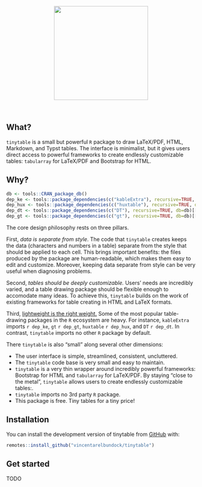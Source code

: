 
<p align="center">
<img src="man/figures/tinytable_logo.png" height = "250" class = "center">
</p>
<br>
<!-- badges: start -->
<!-- badges: end -->

## What?

`tinytable` is a small but powerful `R` package to draw LaTeX/PDF, HTML, Markdown, and Typst tables. The interface is minimalist, but it gives users direct access to powerful frameworks to create endlessly customizable tables: `tabularray` for LaTeX/PDF and Bootstrap for HTML.

## Why?

```r
db <- tools::CRAN_package_db()
dep_ke <- tools::package_dependencies(c("kableExtra"), recursive=TRUE, db=db)[[1]] |> length()
dep_hux <- tools::package_dependencies(c("huxtable"), recursive=TRUE, db=db)[[1]] |> length()
dep_dt <- tools::package_dependencies(c("DT"), recursive=TRUE, db=db)[[1]] |> length()
dep_gt <- tools::package_dependencies(c("gt"), recursive=TRUE, db=db)[[1]] |> length()
```
The core design philosophy rests on three pillars.

First, _data is separate from style_. The code that `tinytable` creates keeps the data (characters and numbers in a table) separate from the style that should be applied to each cell. This brings important benefits: the files produced by the package are human-readable, which makes them easy to edit and customize. Moreover, keeping data separate from style can be very useful when diagnosing problems.

Second, _tables should be deeply customizable._ Users' needs are incredibly varied, and a table drawing package should be flexible enough to accomodate many ideas. To achieve this, `tinytable` builds on the work of existing frameworks for table creating in HTML and LaTeX formats.

Third, [lightweight is the right weight.](https://www.tinyverse.org/) Some of the most popular table-drawing packages in the `R` ecosystem are heavy. For instance, `kableExtra` imports `r dep_ke`, `gt` `r dep_gt`, `huxtable` `r dep_hux`, and `DT` `r dep_dt`. In contrast, `tinytable` imports no other `R`  package by default.

There `tinytable` is also "small" along several other dimensions:

* The user interface is simple, streamlined, consistent, uncluttered.
* The `tinytable` code base is very small and easy to maintain.
* `tinytable` is a very thin wrapper around incredibly powerful frameworks: Bootstrap for HTML and `tabularray` for LaTeX/PDF. By staying "close to the metal", `tinytable` allows users to create endlessly customizable tables:.
* `tinytable` imports no 3rd party `R` package. 
* This package is free. Tiny tables for a tiny price!

## Installation

You can install the development version of tinytable from [GitHub](https://github.com/) with:
``` r
remotes::install_github("vincentarelbundock/tinytable")
```


## Get started


TODO
